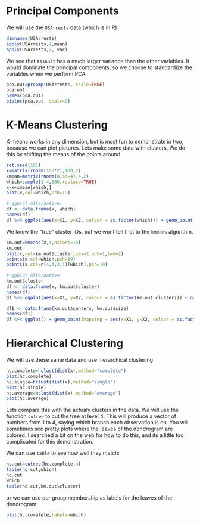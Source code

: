 Principal Components
====================
We will use the `USArrests` data (which is in R)
```r
dimnames(USArrests)
apply(USArrests,2,mean)
apply(USArrests,2, var)
```

We see that `Assault` has a much larger variance than the other variables. It would dominate the principal components, so we choose to standardize the variables when we perform PCA

```r
pca.out=prcomp(USArrests, scale=TRUE)
pca.out
names(pca.out)
biplot(pca.out, scale=0)
```

K-Means Clustering
==================
K-means works in any dimension, but is most fun to demonstrate in two, because we can plot pictures.
Lets make some data with clusters. We do this by shifting the means of the points around.
```r
set.seed(101)
x=matrix(rnorm(100*2),100,2)
xmean=matrix(rnorm(8,sd=4),4,2)
which=sample(1:4,100,replace=TRUE)
x=x+xmean[which,]
plot(x,col=which,pch=19)

# ggplot alternative:
df <- data.frame(x, which)
names(df)
df %>% ggplot(aes(x=X1, y=X2, colour = as.factor(which))) + geom_point()
```
We know the "true" cluster IDs, but we wont tell that to the `kmeans` algorithm.

```r
km.out=kmeans(x,4,nstart=15)
km.out
plot(x,col=km.out$cluster,cex=2,pch=1,lwd=2)
points(x,col=which,pch=19)
points(x,col=c(4,3,2,1)[which],pch=19)

# ggplot alternative:
km.out$cluster
df <- data.frame(x, km.out$cluster)
names(df)
df %>% ggplot(aes(x=X1, y=X2, colour = as.factor(km.out.cluster))) + geom_point()

df1 <- data.frame(km.out$centers, km.out$size)
names(df1)
df %>% ggplot() + geom_point(mapping = aes(x=X1, y=X2, colour = as.factor(km.out.cluster))) + geom_point(data=df1, mapping=aes(X1, X2, size=km.out.size))
```

Hierarchical Clustering
=======================
We will use these same data and use hierarchical clustering

```r
hc.complete=hclust(dist(x),method="complete")
plot(hc.complete)
hc.single=hclust(dist(x),method="single")
plot(hc.single)
hc.average=hclust(dist(x),method="average")
plot(hc.average)

```
Lets compare this with the actualy clusters in the data. We will use the function `cutree` to cut the tree at level 4.
This will produce a vector of numbers from 1 to 4, saying which branch each observation is on. You will sometimes see pretty plots where the leaves of the dendrogram are colored. I searched a bit on the web for how to do this, and its a little too complicated for this demonstration.

We can use `table` to see how well they match:
```r
hc.cut=cutree(hc.complete,4)
table(hc.cut,which)
hc.cut
which
table(hc.cut,km.out$cluster)
```
or we can use our group membership as labels for the leaves of the dendrogram:
```r
plot(hc.complete,labels=which)
```
 
